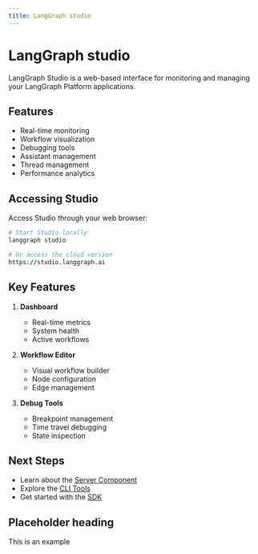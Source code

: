 ```yaml
---
title: LangGraph studio
---
```


# LangGraph studio

LangGraph Studio is a web-based interface for monitoring and managing your LangGraph Platform applications.

## Features

- Real-time monitoring
- Workflow visualization
- Debugging tools
- Assistant management
- Thread management
- Performance analytics

## Accessing Studio

Access Studio through your web browser:

```bash
# Start Studio locally
langgraph studio

# Or access the cloud version
https://studio.langgraph.ai
```

## Key Features

1. **Dashboard**
   - Real-time metrics
   - System health
   - Active workflows

2. **Workflow Editor**
   - Visual workflow builder
   - Node configuration
   - Edge management

3. **Debug Tools**
   - Breakpoint management
   - Time travel debugging
   - State inspection

## Next Steps

- Learn about the [Server Component](/langgraph-platform/components/server)
- Explore the [CLI Tools](/langgraph-platform/components/cli)
- Get started with the [SDK](/langgraph-platform/components/sdk) 

## Placeholder heading

This is an example